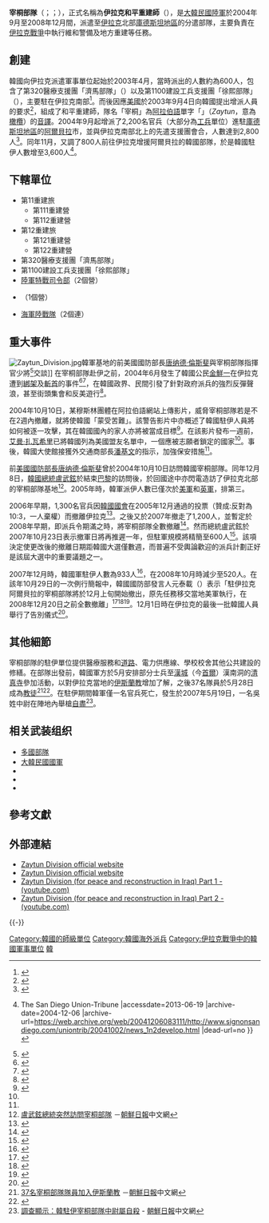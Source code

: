 {{Infobox military unit
|unit_name=宰桐部隊<br>（伊拉克和平重建師）
|image=[[File:Southkoreansoldiersiraq.jpg|250px]]
|caption=宰桐部隊官兵配備的迷彩服
|dates=2004年9月－2008年12月
|country={{flagicon|Republic of Korea}} [[韓國|韓國]]
|allegiance=
|軍種={{flagicon image|Flag_of_the_Army_of_the_Republic_of_Korea.svg}} [[大韓民國陸軍|大韓民國陸軍]]
|type=
|role=[[阿爾貝拉|阿爾貝拉]]地區警備、重建工作
|size=[[師_(軍隊)|師級單位]]，8,000人<br />650－3,600人（輪調）
|command_structure={{flagicon image|MultinationalForce-IraqDUI.svg}} [[多國部隊_(伊拉克戰爭)|多國部隊]]<br>{{flagicon image|Republic of Korea Joint Chiefs of Staff insignia.png}} [[大韩民国联合参谋本部|韓國聯合參謀本部]]
|current_commander=
|garrison={{flagicon image|Flag of Iraq (2004-2008).svg}} [[伊拉克|伊拉克]][[伊拉克庫德斯坦|庫德斯坦]][[阿爾貝拉|阿爾貝拉]]
|ceremonial_chief=
|colonel_of_the_regiment=
|nickname=
|patron=
|motto=
|colors=
|march=
|mascot=
|battles=[[伊拉克戰爭|伊拉克戰爭]]
|notable_commanders={{Link-ko|黃義敦 (將領)|황의돈 (1953년)|黃義敦}}（陸軍少將）<br>{{Link-ko|鄭承兆|정승조 (1953년)}}（陸軍少將）<br>朴成雨（陸軍少將）
|anniversaries=
}}

'''宰桐部隊'''（{{lang-ko|'''자이툰 부대'''}}；{{lang-en|'''Zaytun Division'''}}；{{lang-ku|'''Tîpa Zeytûnê'''}}），正式名稱為'''伊拉克和平重建師'''（{{Kor|諺='''이라크 평화재건 사단'''|漢=이라크平和再建師團|附=無義文字}}），是[[大韓民國陸軍|大韓民國陸軍]]於2004年9月至2008年12月間，派遣至[[伊拉克|伊拉克]]北部[[伊拉克庫德斯坦|庫德斯坦地區]]的分遣部隊，主要負責在[[伊拉克戰爭|伊拉克戰爭]]中執行維和警備及地方重建等任務。

==創建==
韓國向伊拉克派遣軍事單位起始於2003年4月，當時派出的人數約為600人，包含了第320醫療支援團「濟馬部隊」（{{lang|ko|제320의료지원단 '제마부대'}}）以及第1100建設工兵支援團「徐熙部隊」（{{lang|ko|제1100건설공병지원단 '서희부대'}}），主要駐在伊拉克南部<ref>{{Cite web |url=http://english.chosun.com/w21data/html/news/200602/200602240023.html |title=Digital Chosunilbo (English Edition) : Daily News in English About Korea<!-- Bot generated title --> |access-date=2013-06-19 |archive-date=2006-03-16 |archive-url=https://web.archive.org/web/20060316173608/http://english.chosun.com/w21data/html/news/200602/200602240023.html |dead-url=yes }}</ref>。而後因應[[美國|美國]]於2003年9月4日向韓國提出增派人員的要求<ref>{{cite web|url=http://www.zaytun.mil.kr/intro/intro_3.htm|title=부대 연혁|work=Zaytun Div. website|accessdate=2006-04-29|deadurl=yes|archiveurl=https://web.archive.org/web/20060721132736/http://www.zaytun.mil.kr/intro/intro_3.htm|archivedate=2006-07-21}}</ref>，組成了和平重建師，隊名「宰桐」為[[阿拉伯語|阿拉伯語]]單字「{{rtl-lang|ar|زيتون}}」（''Zaytun''，意為[[橄欖|橄欖]]）的[[音譯|音譯]]。2004年9月起增派了2,200名官兵（大部分為[[工兵|工兵]]單位）進駐[[伊拉克庫德斯坦|庫德斯坦地區]]的[[阿爾貝拉|阿爾貝拉]]市，並與伊拉克南部北上的先遣支援團會合，人數達到2,800人<ref>{{Cite web |url=http://english.chosun.com/w21data/html/news/200411/200411070003.html |title=Digital Chosunilbo (English Edition) : Daily News in English About Korea<!-- Bot generated title --> |access-date=2013-06-19 |archive-date=2005-01-05 |archive-url=https://web.archive.org/web/20050105184017/http://english.chosun.com/w21data/html/news/200411/200411070003.html |dead-url=yes }}</ref>。同年11月，又調了800人前往伊拉克增援阿爾貝拉的韓國部隊，於是韓國駐伊人數增至3,600人<ref>{{Cite web |url=http://www.signonsandiego.com/uniontrib/20041002/news_1n2develop.html |title=Daily developments {{!}} The San Diego Union-Tribune<!-- Bot generated title --> |accessdate=2013-06-19 |archive-date=2004-12-06 |archive-url=https://web.archive.org/web/20041206083111/http://www.signonsandiego.com/uniontrib/20041002/news_1n2develop.html |dead-url=no }}</ref>。

==下轄單位==
* 第11重建旅
** 第111重建營
** 第112重建營
* 第12重建旅
** 第121重建營
** 第122重建營
* 第320醫療支援團「濟馬部隊」
* 第1100建設工兵支援團「徐熙部隊」
* [[大韓民國陸軍特戰司令部|陸軍特戰司令部]]（2個營）
* {{Link-ko|大韓民國特攻隊|대한민국 특공대|陸軍特攻隊}}（1個營） 
* [[大韓民國海軍陸戰隊|海軍陸戰隊]]（2個連）

==重大事件==
[[File:Zaytun_Division.jpg|thumb]]韓軍基地的前美國國防部長[[唐纳德·倫斯斐|唐纳德·倫斯斐]]與宰桐部隊指揮官{{Link-ko|黃義敦 (將領)|황의돈 (1953년)|黃義敦}}少將<ref>{{Cite web |url=http://blog.naver.com/PostView.nhn?blogId=11rhqs2&logNo=80014083538&parentCategoryNo=13&viewDate=&currentPage=1&listtype=0&from=postList |title=제2대 자이툰부대장 정승조 소장 취임 : 네이버 블로그 |accessdate=2013-06-19 |archive-date=2016-03-04 |archive-url=https://web.archive.org/web/20160304131751/http://blog.naver.com/PostView.nhn?blogId=11rhqs2&logNo=80014083538&parentCategoryNo=13&viewDate=&currentPage=1&listtype=0&from=postList |dead-url=no }}</ref>交談]]
在宰桐部隊赴伊之前，2004年6月發生了韓國公民[[金鮮一|金鮮一]]在伊拉克遭到[[綁架|綁架]]及[[斬首|斬首]]的事件<ref>{{Cite web |url=http://english.aljazeera.net/English/archive/archive?ArchiveId=4644 |title=Al Jazeera English - Archive - Anxiety And Grief Grip South Korea<!-- Bot generated title --> |access-date=2013-06-19 |archive-date=2011-06-04 |archive-url=https://web.archive.org/web/20110604230626/http://english.aljazeera.net/English/archive/archive?ArchiveId=4644 |dead-url=no }}</ref><ref>{{Cite web |url=http://english.aljazeera.net/English/archive/archive?ArchiveId=4643 |title=Al Jazeera English - Archive - S Koreans Press For U-Turn On Troop Despatch<!-- Bot generated title --> |access-date=2013-06-19 |archive-date=2011-06-04 |archive-url=https://web.archive.org/web/20110604230925/http://english.aljazeera.net/English/archive/archive?ArchiveId=4643 |dead-url=no }}</ref>，在韓國政界、民間引發了針對政府派兵的強烈反彈聲浪，甚至街頭集會和反美遊行<ref>{{cite news | url=http://www.usatoday.com/news/world/iraq/2004-08-15-skorea-protests_x.htm | work=USA Today | title=Thousands in South Korea protest sending more troops to Iraq | date=August 15, 2004 | accessdate=2013-06-19 | archive-date=2011-10-20 | archive-url=https://web.archive.org/web/20111020091345/http://www.usatoday.com/news/world/iraq/2004-08-15-skorea-protests_x.htm | dead-url=no }}</ref>。

2004年10月10日，某穆斯林團體在阿拉伯語網站上傳影片，威脅宰桐部隊若是不在2週內撤離，就將使韓國「蒙受苦難」。該警告影片中亦概述了韓國駐伊人員將如何被逐一攻擊，其在韓國國內的家人亦將被當成目標<ref name=autogenerated1>{{Cite web |url=http://www.jamestown.org/terrorism/news/article.php?articleid=2368702 |title=Al-Qaeda Threatens Korea<!-- Bot generated title --> |access-date=2013-06-19 |archive-date=2007-08-14 |archive-url=https://web.archive.org/web/20070814050050/http://jamestown.org/terrorism/news/article.php?articleid=2368702 |dead-url=no }}</ref>。在該影片發布一週前，[[艾曼·扎瓦希里|艾曼·扎瓦希里]]已將韓國列為美國盟友名單中，一個應被志願者鎖定的國家<ref name=autogenerated1 />。事後，韓國大使館接獲外交通商部長[[潘基文|潘基文]]的指示，加強保安措施<ref name=autogenerated1 />。

前[[美國國防部長|美國國防部長]][[唐纳德·倫斯斐|唐纳德·倫斯斐]]曾於2004年10月10日訪問韓國宰桐部隊。同年12月8日，[[韓國總統|韓國總統]][[盧武鉉|盧武鉉]]於結束[[巴黎|巴黎]]的訪問後，於回國途中亦閃電造訪了伊拉克北部的宰桐部隊基地<ref>[http://cnnews.chosun.com/site/data/html_dir/2004/12/09/20041209000006.html 盧武鉉總統突然訪問宰桐部隊] {{Wayback|url=http://cnnews.chosun.com/site/data/html_dir/2004/12/09/20041209000006.html |date=20160305062058 }}－[[朝鮮日報|朝鮮日報]]中文網</ref>。2005年時，韓軍派伊人數已僅次於[[美軍|美軍]]和[[英軍|英軍]]，排第三。

2006年早期，1,300名官兵因[[韓國國會|韓國國會]]在2005年12月通過的投票（贊成:反對為10:3，一人棄權）而撤離伊拉克<ref>{{cite web |url=http://english.aljazeera.net/news/archive/archive?ArchiveId=16866 |title=存档副本 |accessdate=2007-11-17 |deadurl=yes |archiveurl=https://web.archive.org/web/20110604231137/http://english.aljazeera.net/news/archive/archive?ArchiveId=16866 |archivedate=2011-06-04 }}</ref>。之後又於2007年撤走了1,200人，並暫定於2008年早期，即派兵令期滿之時，將宰桐部隊全數撤離<ref>{{Cite web |url=http://news.ninemsn.com.au/article.aspx?id=99439 |title=Korea to extend Iraq troop deployment<!-- Bot generated title --> |access-date=2013-06-19 |archive-date=2007-12-14 |archive-url=https://web.archive.org/web/20071214230939/http://news.ninemsn.com.au/article.aspx?id=99439 |dead-url=yes }}</ref>。然而總統盧武鉉於2007年10月23日表示撤軍日將再推遲一年，但駐軍規模將精簡至600人<ref>{{Cite web |url=http://www.globalsecurity.org/wmd/library/news/iraq/2007/10/iraq-071023-voa01.htm |title=S. Korea Extends, But Cuts in Half, Military Deployment to Iraq<!-- Bot generated title --> |accessdate=2013-06-19 |archive-date=2017-04-08 |archive-url=https://web.archive.org/web/20170408171430/http://www.globalsecurity.org/wmd/library/news/iraq/2007/10/iraq-071023-voa01.htm |dead-url=no }}</ref>。該項決定使更改後的撤離日期距韓國大選僅數週，而普遍不受輿論歡迎的派兵計劃正好是該屆大選中的重要議題之一。

2007年12月時，韓國軍駐伊人數為933人<ref>{{cite news | url=http://www.washingtonpost.com/wp-dyn/content/article/2007/12/07/AR2007120702585.html | work=The Washington Post | title=List of 'Willing' U.S. Allies Shrinks Steadily in Iraq | first=Joshua | last=Partlow | date=December 8, 2007 | accessdate=2013-06-19 | archive-date=2013-11-11 | archive-url=https://web.archive.org/web/20131111074450/http://www.washingtonpost.com/wp-dyn/content/article/2007/12/07/AR2007120702585.html | dead-url=no }}</ref>，在2008年10月時減少至520人。在該年10月29日的一次例行簡報中，韓國國防部發言人元泰載（{{lang|ko|원태재}}）表示「駐伊拉克阿爾貝拉的宰桐部隊將於12月上旬開始撤出，原先任務移交當地美軍執行，在2008年12月20日之前全數撤離」<ref>{{Cite web |url=http://english.hani.co.kr/arti/english_edition/e_international/318969.html |title=存档副本 |accessdate=2013-06-19 |archive-date=2017-09-26 |archive-url=https://web.archive.org/web/20170926030454/http://english.hani.co.kr/arti/english_edition/e_international/318969.html |dead-url=no }}</ref><ref>{{cite news| url=http://www.reuters.com/article/worldNews/idUSSEO7680920080919?feedType=RSS&feedName=worldNews | work=Reuters | title=All South Korea troops to leave Iraq by end of '08 | first=Jack | last=Kim | date=September 19, 2008}}</ref><ref>{{Cite web |url=http://www.chinadaily.com.cn/world/2008-09/19/content_7042769.htm |title=存档副本 |accessdate=2013-06-19 |archive-date=2016-07-01 |archive-url=https://web.archive.org/web/20160701133958/http://www.chinadaily.com.cn/world/2008-09/19/content_7042769.htm |dead-url=no }}</ref>。12月1日時在伊拉克的最後一批韓國人員舉行了告別儀式<ref>{{cite news | url=http://www.nytimes.com/2008/12/06/world/middleeast/06iraq.html | work=The New York Times | title=Troop Pullout to Leave U.S. and Britain as Iraq Force | first=Alissa J. | last=Rubin | authorlink=Alissa J. Rubin | date=December 6, 2008 | accessdate=2013-06-19 | archive-date=2013-05-16 | archive-url=https://web.archive.org/web/20130516120452/http://www.nytimes.com/2008/12/06/world/middleeast/06iraq.html | dead-url=no }}</ref>。

==其他細節==
宰桐部隊的駐伊單位提供醫療服務和[[道路|道路]]、電力供應線、學校校舍其他公共建設的修繕。在部隊出發前，韓國軍方於5月安排部分士兵至[[漢城|漢城]]（今[[首爾|首爾]]）漢南洞的[[清真寺|清真寺]]參加活動，以對伊拉克當地的[[伊斯蘭教|伊斯蘭教]]增加了解，之後37名隊員於5月28日成為[[穆斯林|教徒]]<ref>[http://cnnews.chosun.com/site/data/html_dir/2004/05/28/20040528000023.html 37名宰桐部隊隊員加入伊斯蘭教] {{Wayback|url=http://cnnews.chosun.com/site/data/html_dir/2004/05/28/20040528000023.html |date=20160305062842 }}－[[朝鮮日報|朝鮮日報]]中文網</ref><ref>{{Cite web |url=http://english.aljazeera.net/English/archive/archive?ArchiveId=4716 |title=Al Jazeera English - Archive - Police Protection For Korea's Muslims<!-- Bot generated title --> |access-date=2013-06-19 |archive-date=2011-06-04 |archive-url=https://web.archive.org/web/20110604231254/http://english.aljazeera.net/English/archive/archive?ArchiveId=4716 |dead-url=no }}</ref>。在駐伊期間韓軍僅一名官兵死亡，發生於2007年5月19日，一名吳姓中尉在陣地內舉槍[[自盡|自盡]]<ref>[http://cn.chosun.com/big5/site/data/html_dir/2007/06/04/20070604000035.html 調查顯示：韓駐伊宰桐部隊中尉屬自殺] - [[朝鮮日報|朝鮮日報]]中文網</ref>。

== 相关武装组织 ==
* [[多國部隊_(伊拉克戰爭)|多國部隊]]
* [[大韓民國國軍|大韓民國國軍]]
* {{Link-ko|泰曼部隊|다이만 부대}}
* {{Link-ko|茶山部隊|다산 부대}}
* {{Link-ko|東醫部隊|동의 부대}}

== 參考文獻 ==
{{Reflist|30em}}

== 外部連結 ==
* [https://web.archive.org/web/20041209053919/http://www.zaytun.mil.kr/ Zaytun Division official website]{{ko}}
* [http://www.army.mil.kr:7081/zaytun2/english/index.jsp Zaytun Division official website]{{dead link|date=2017年12月 |bot=InternetArchiveBot |fix-attempted=yes }}{{en}}
* [http://www.youtube.com/watch?v=-3kK0TpaIOw Zaytun Division (for peace and reconstruction in Iraq) Part 1 - (youtube.com)]{{Wayback|url=http://www.youtube.com/watch?v=-3kK0TpaIOw |date=20150701041318 }}
* [http://www.youtube.com/watch?v=HSZdUR4EWcc Zaytun Division (for peace and reconstruction in Iraq) Part 2 - (youtube.com)]{{Wayback|url=http://www.youtube.com/watch?v=HSZdUR4EWcc |date=20151217173935 }}

{{-}}
{{韓國海外派兵}}

[[Category:韓國的師級單位|Category:韓國的師級單位]]
[[Category:韓國海外派兵|Category:韓國海外派兵]]
[[Category:伊拉克戰爭中的韓國軍事單位|Category:伊拉克戰爭中的韓國軍事單位]]
[[Category:援外軍隊|韓]]
